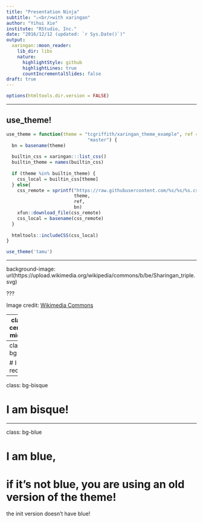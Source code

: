 ```yaml
---
title: "Presentation Ninja"
subtitle: "⚔<br/>with xaringan"
author: "Yihui Xie"
institute: "RStudio, Inc."
date: "2016/12/12 (updated: `r Sys.Date()`)"
output:
  xaringan::moon_reader:
    lib_dir: libs
    nature:
      highlightStyle: github
      highlightLines: true
      countIncrementalSlides: false
draft: true
---
```



```r
options(htmltools.dir.version = FALSE)
```

---

## use_theme!

```r
use_theme = function(theme = "tcgriffith/xaringan_theme_example", ref =
                              "master") {
  bn = basename(theme)
  
  builtin_css = xaringan:::list_css()
  builtin_theme = names(builtin_css)
  
  if (theme %in% builtin_theme) {
    css_local = builtin_css[theme]
  } else{
    css_remote = sprintf("https://raw.githubusercontent.com/%s/%s/%s.css",
                         theme,
                         ref,
                         bn)
    xfun::download_file(css_remote)
    css_local = basename(css_remote)
  }
  
  htmltools::includeCSS(css_local)
}

use_theme('tamu')
```

---

background-image: url(https://upload.wikimedia.org/wikipedia/commons/b/be/Sharingan_triple.svg)

???

Image credit: [Wikimedia Commons](https://commons.wikimedia.org/wiki/File:Sharingan_triple.svg)

---
class: center, middle

# xaringan

### /ʃaː.'riŋ.ɡan/


---
class: bg-red

# I am red!


---
class: bg-bisque

# I am bisque!

---
class: bg-blue

# I am blue, 

# if it's not blue, you are using an old version of the theme!

the init version doesn't have blue!



